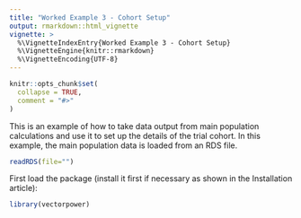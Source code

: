 ```yaml
---
title: "Worked Example 3 - Cohort Setup"
output: rmarkdown::html_vignette
vignette: >
  %\VignetteIndexEntry{Worked Example 3 - Cohort Setup}
  %\VignetteEngine{knitr::rmarkdown}
  %\VignetteEncoding{UTF-8}
---
```


```r
knitr::opts_chunk$set(
  collapse = TRUE,
  comment = "#>"
)
```

This is an example of how to take data output from main population calculations and use it to set up the details of the trial cohort. In this example, the main population data is loaded from an RDS file.

```r
readRDS(file="")
```

First load the package (install it first if necessary as shown in the Installation article):

```r
library(vectorpower)
```

